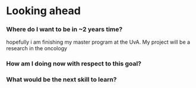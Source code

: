 # Looking ahead

### Where do I want to be in ~2 years time?
hopefully i am finishing my master program at the UvA. My project will be a research in the oncology

### How am I doing now with respect to this goal?


### What would be the next skill to learn?

